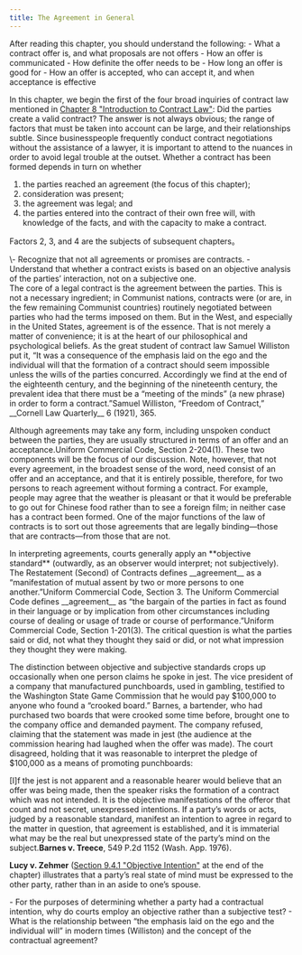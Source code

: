 ```yaml
---
title: The Agreement in General
---
```

<div className="content-chunk" data-subsection-id = "Chapter-Introduction-277t">
<Info title="Learning Objectives">After reading this chapter, you should understand the following: - What a contract offer is, and what proposals are not offers - How an offer is communicated - How definite the offer needs to be - How long an offer is good for - How an offer is accepted, who can accept it, and when acceptance is effective</Info>

In this chapter, we begin the first of the four broad inquiries of contract law mentioned in [Chapter 8 "Introduction to Contract Law"](https://saylordotorg.github.io/text_business-law-and-the-legal-environment-v1.0-a/mayer_1.0-ch08#mayer_1.0-ch08): Did the parties create a valid contract? The answer is not always obvious; the range of factors that must be taken into account can be large, and their relationships subtle. Since businesspeople frequently conduct contract negotiations without the assistance of a lawyer, it is important to attend to the nuances in order to avoid legal trouble at the outset. Whether a contract has been formed depends in turn on whether

1.  the parties reached an agreement (the focus of this chapter);
2.  consideration was present;
3.  the agreement was legal; and
4.  the parties entered into the contract of their own free will, with knowledge of the facts, and with the capacity to make a contract.

Factors 2, 3, and 4 are the subjects of subsequent chapters。
</div>
<div className="content-chunk" data-subsection-id = "Learning-Objectives-58t">
<Info title="Learning Objectives">\- Recognize that not all agreements or promises are contracts. - Understand that whether a contract exists is based on an objective analysis of the parties’ interaction, not on a subjective one.</Info>
</div>
<div className="content-chunk" data-subsection-id = "The-Significance-of-Agreement-60t">
The core of a legal contract is the agreement between the parties. This is not a necessary ingredient; in Communist nations, contracts were (or are, in the few remaining Communist countries) routinely negotiated between parties who had the terms imposed on them. But in the West, and especially in the United States, agreement is of the essence. That is not merely a matter of convenience; it is at the heart of our philosophical and psychological beliefs. As the great student of contract law Samuel Williston put it, “It was a consequence of the emphasis laid on the ego and the individual will that the formation of a contract should seem impossible unless the wills of the parties concurred. Accordingly we find at the end of the eighteenth century, and the beginning of the nineteenth century, the prevalent idea that there must be a “meeting of the minds” (a new phrase) in order to form a contract.”Samuel Williston, “Freedom of Contract,” __Cornell Law Quarterly__ 6 (1921), 365.

Although agreements may take any form, including unspoken conduct between the parties, they are usually structured in terms of an offer and an acceptance.Uniform Commercial Code, Section 2-204(1). These two components will be the focus of our discussion. Note, however, that not every agreement, in the broadest sense of the word, need consist of an offer and an acceptance, and that it is entirely possible, therefore, for two persons to reach agreement without forming a contract. For example, people may agree that the weather is pleasant or that it would be preferable to go out for Chinese food rather than to see a foreign film; in neither case has a contract been formed. One of the major functions of the law of contracts is to sort out those agreements that are legally binding—those that are contracts—from those that are not.
</div>
<div className="content-chunk" data-subsection-id = "The-Objective-Test-61t">
In interpreting agreements, courts generally apply an **objective standard** (outwardly, as an observer would interpret; not subjectively). The Restatement (Second) of Contracts defines __agreement__ as a “manifestation of mutual assent by two or more persons to one another.”Uniform Commercial Code, Section 3. The Uniform Commercial Code defines __agreement__ as “the bargain of the parties in fact as found in their language or by implication from other circumstances including course of dealing or usage of trade or course of performance.”Uniform Commercial Code, Section 1-201(3). The critical question is what the parties said or did, not what they thought they said or did, or not what impression they thought they were making.

The distinction between objective and subjective standards crops up occasionally when one person claims he spoke in jest. The vice president of a company that manufactured punchboards, used in gambling, testified to the Washington State Game Commission that he would pay $100,000 to anyone who found a “crooked board.” Barnes, a bartender, who had purchased two boards that were crooked some time before, brought one to the company office and demanded payment. The company refused, claiming that the statement was made in jest (the audience at the commission hearing had laughed when the offer was made). The court disagreed, holding that it was reasonable to interpret the pledge of $100,000 as a means of promoting punchboards:

\[I\]f the jest is not apparent and a reasonable hearer would believe that an offer was being made, then the speaker risks the formation of a contract which was not intended. It is the objective manifestations of the offeror that count and not secret, unexpressed intentions. If a party’s words or acts, judged by a reasonable standard, manifest an intention to agree in regard to the matter in question, that agreement is established, and it is immaterial what may be the real but unexpressed state of the party’s mind on the subject.__Barnes v. Treece__, 549 P.2d 1152 (Wash. App. 1976).

__Lucy v. Zehmer__ ([Section 9.4.1 "Objective Intention"](https://saylordotorg.github.io/text_business-law-and-the-legal-environment-v1.0-a/mayer_1.0-ch09_s04#mayer_1.0-ch09_s04_s01) at the end of the chapter) illustrates that a party’s real state of mind must be expressed to the other party, rather than in an aside to one’s spouse.

<Callout>\- For the purposes of determining whether a party had a contractual intention, why do courts employ an objective rather than a subjective test? - What is the relationship between “the emphasis laid on the ego and the individual will” in modern times (Williston) and the concept of the contractual agreement?</Callout>
</div>
